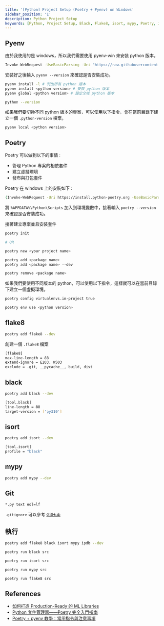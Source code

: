 ```yaml
---
title: '[Python] Project Setup (Poetry + Pyenv) on Windows'
sidebar_position: '1'
description: Python Project Setup
keywords: [Python, Project Setup, Black, Flake8, isort, mypy, Poetry, ipdb]
---
```


## Pyenv

由於我使用的是 windows，所以我們需要使用 pyenv-win 來安裝 python 版本。

```bash
Invoke-WebRequest -UseBasicParsing -Uri "https://raw.githubusercontent.com/pyenv-win/pyenv-win/master/pyenv-win/install-pyenv-win.ps1" -OutFile "./install-pyenv-win.ps1"; &"./install-pyenv-win.ps1"
```

安裝好之後輸入 `pyenv --version` 來確認是否安裝成功。

```bash
pyenv install -l # 列出所有 python 版本
pyenv install <python version> # 安裝 python 版本
pyenv global <python version> # 設定全域 python 版本
```

```bash
python --version
```

如果我們要切換不同 python 版本的專案，可以使用以下指令，會在當前目錄下建立一個 `.python-version` 檔案。

```bash
pyenv local <python version>
```

## Poetry

Poetry 可以做到以下的事情 :

- 管理 Python 專案的相依套件
- 建立虛擬環境
- 發布與打包套件

Poetry 在 windows 上的安裝如下 :

```bash
(Invoke-WebRequest -Uri https://install.python-poetry.org -UseBasicParsing).Content | python -
```

將 `%APPDATA%\Python\Scripts` 加入到環境變數中，接著輸入 `poetry --version` 來確認是否安裝成功。

接著建立專案並且安裝套件

```bash
poetry init

# OR

poetry new <your project name>
```

```bash
poetry add <package name>
poetry add <package name> --dev

poetry remove <package name>
```

如果我們要使用不同版本的 python，可以使用以下指令，這樣就可以在當前目錄下建立一個虛擬環境。

```bash
poetry config virtualenvs.in-project true
```

```bash
poetry env use <python version>
```

## flake8

```bash
poetry add flake8 --dev
```

創建一個 `.flake8` 檔案

```bash title=".flake8"
[flake8]
max-line-length = 88
extend-ignore = E203, W503
exclude = .git, __pycache__, build, dist
```

## black

```bash
poetry add black --dev
```

```bash title="pyproject.toml"
[tool.black]
line-length = 88
target-version = ['py310']
```

## isort

```bash
poetry add isort --dev
```

```bash title="pyproject.toml"
[tool.isort]
profile = "black"
```

## mypy

```bash
poetry add mypy --dev
```

## Git

```bash title=".gitattributes"
*.py text eol=lf
```

`.gitignore` 可以參考 [GitHub](https://github.com/github/gitignore/blob/main/Python.gitignore)

## 執行

```bash
poetry add flake8 black isort mypy ipdb --dev
```

```bash
poetry run black src

poetry run isort src

poetry run mypy src

poetry run flake8 src
```

## References

- [如何打造 Production-Ready 的 ML Libraries](https://cinnamonaitaiwan.medium.com/%E5%A6%82%E4%BD%95%E6%89%93%E9%80%A0-production-ready%E7%9A%84-ai-libraries-83492c18a9d1)
- [Python 套件管理器——Poetry 完全入門指南](https://blog.kyomind.tw/python-poetry/#%E5%BE%9E%E9%9B%B6%E9%96%8B%E5%A7%8B%E4%BD%BF%E7%94%A8-Poetry)
- [Poetry + pyenv 教學：常用指令與注意事項](https://blog.kyomind.tw/poetry-pyenv-practical-tips/)

